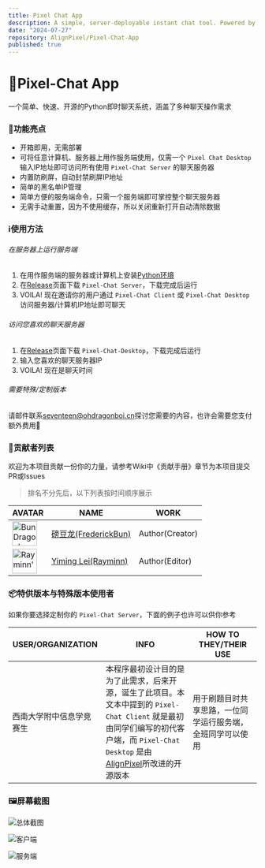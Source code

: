 ```yaml
---
title: Pixel Chat App
description: A simple, server-deployable instant chat tool. Powered by Python
date: "2024-07-27"
repository: AlignPixel/Pixel-Chat-App
published: true
---
```


# 💬Pixel-Chat App

一个简单、快速、开源的Python即时聊天系统，涵盖了多种聊天操作需求

### 🤩功能亮点

- 开箱即用，无需部署
- 可将任意计算机、服务器上用作服务端使用，仅需一个 `Pixel Chat Desktop` 输入IP地址即可访问所有使用 `Pixel-Chat Server` 的聊天服务器
- 内置防刷屏，自动封禁刷屏IP地址
- 简单的黑名单IP管理
- 简单方便的服务端命令，只需一个服务端即可掌控整个聊天服务器
- 无需手动重置，因为不使用缓存，所以关闭重新打开自动清除数据

### ℹ️使用方法

###### 在服务器上运行服务端

1. 在用作服务端的服务器或计算机上安装[Python环境](https://python.org)
2. 在[Release](https://github.com/AlignPixel/Pixel-Chat-App/releases)页面下载 `Pixel-Chat Server`，下载完成后运行
3. VOILA! 现在邀请你的用户通过 `Pixel-Chat Client` 或 `Pixel-Chat Desktop` 访问服务器/计算机IP地址即可聊天

###### 访问您喜欢的聊天服务器

1. 在[Release](https://github.com/AlignPixel/Pixel-Chat-App/releases)页面下载 `Pixel-Chat-Desktop`，下载完成后运行
2. 输入您喜欢的聊天服务器IP
3. VOILA! 现在是聊天时间

###### 需要特殊/定制版本

请邮件联系[seventeen@ohdragonboi.cn](mailto:seventeen@ohdragonboi.cn)探讨您需要的内容，也许会需要您支付额外费用🤔

### 🎈贡献者列表

欢迎为本项目贡献一份你的力量，请参考Wiki中《贡献手册》章节为本项目提交PR或Issues

> 排名不分先后，以下列表按时间顺序展示

| AVATAR                                                       | NAME                                                    | WORK            |
| ------------------------------------------------------------ | ------------------------------------------------------- | --------------- |
| <img src="https://avatars.githubusercontent.com/u/120368045?s=400&u=ac60326a41a0d41faaf82ad25bcd143d85224791&v=4" alt="BunDragon's Github AVATAR" width="50px" /> | [磅豆龙(FrederickBun)](https://github.com/FrederickBun) | Author(Creator) |
| <img src="https://avatars.githubusercontent.com/u/98998872" alt="Rayminn's Github AVATAR" width="50px"/> | [Yiming Lei(Rayminn)](https://github.com/Rayminn)       | Author(Editor)  |

### 📦特供版本与特殊版本使用者

如果你要选择定制你的 `Pixel-Chat Server`，下面的例子也许可以供你参考

| USER/ORGANIZATION        | INFO                                                         | HOW TO THEY/THEIR USE                                      |
| ------------------------ | ------------------------------------------------------------ | ---------------------------------------------------------- |
| 西南大学附中信息学竞赛生 | 本程序最初设计目的是为了此需求，后来开源，诞生了此项目。本文本中提到的 `Pixel-Chat Client` 就是最初由同学们编写的初代客户端，而 `Pixel-Chat Desktop` 是由[AlignPixel](https://github.com/AlignPixel)所改进的开源版本 | 用于刷题目时共享思路，一位同学运行服务端，全班同学可以使用 |

### 🖼️屏幕截图

![总体截图](https://cdn.jsdelivr.net/gh/FrederickBun/upyun-rhimgcdn@img/upload/202407271438190.png)

![客户端](https://cdn.jsdelivr.net/gh/FrederickBun/upyun-rhimgcdn@img/upload/202407271438066.png)

![服务端](https://cdn.jsdelivr.net/gh/FrederickBun/upyun-rhimgcdn@img/upload/202407271438163.png)
